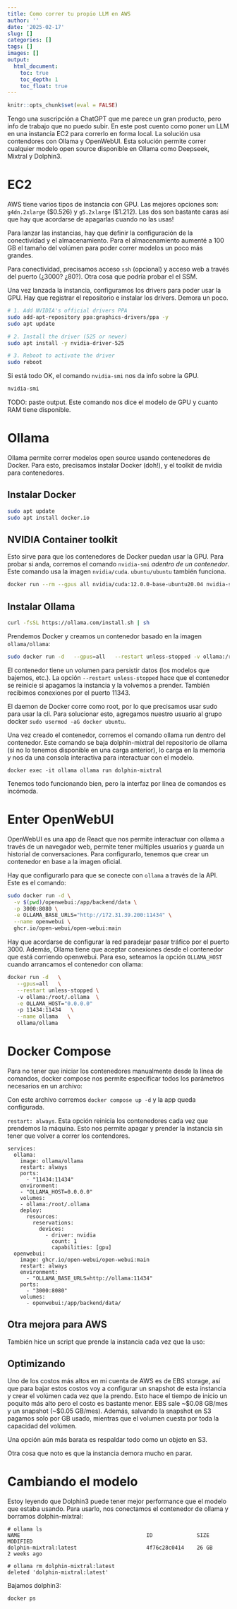 ```yaml
---
title: Como correr tu propio LLM en AWS
author: ''
date: '2025-02-17'
slug: []
categories: []
tags: []
images: []
output:
  html_document:
    toc: true
    toc_depth: 1
    toc_float: true
---
```


```r
knitr::opts_chunk$set(eval = FALSE)

```

Tengo una suscripción a ChatGPT que me parece un gran producto, pero info de trabajo que no puedo subir. En este post cuento como poner un LLM en una instancia EC2 para correrlo en forma local. La solución usa contendores con Ollama y OpenWebUI. Esta solución permite correr cualquier modelo open source disponible en Ollama como Deepseek, Mixtral y Dolphin3.

# EC2

AWS tiene varios tipos de instancia con GPU. Las mejores opciones son: `g4dn.2xlarge` ($0.526) y `g5.2xlarge` ($1.212). Las dos son bastante caras así que hay que acordarse de apagarlas 
cuando no las usas!

Para lanzar las instancias, hay que definir la configuración de la conectividad y el almacenamiento.
Para el almacenamiento aumenté a 100 GB el tamaño del volúmen para poder correr modelos un poco más grandes.

Para conectividad, precisamos acceso `ssh` (opcional) y acceso web a través del puerto (¿3000? ¿80?). Otra cosa que podría probar el el SSM. 

Una vez lanzada la instancia, configuramos los drivers para poder usar la GPU. Hay que registrar el repositorio e instalar los drivers. Demora un poco.


```bash
# 1. Add NVIDIA's official drivers PPA
sudo add-apt-repository ppa:graphics-drivers/ppa -y
sudo apt update

# 2. Install the driver (525 or newer)
sudo apt install -y nvidia-driver-525

# 3. Reboot to activate the driver
sudo reboot
```

Si está todo OK, el comando `nvidia-smi` nos da info sobre la GPU.

```bash
nvidia-smi
```
TODO: paste output. Este comando nos dice el modelo de GPU y cuanto RAM tiene disponible.


# Ollama

Ollama permite correr modelos open source usando contenedores de Docker. Para esto, precisamos instalar Docker (doh!), y el toolkit de nvidia para contenedores.

## Instalar Docker 

```bash
sudo apt update
sudo apt install docker.io
```


## NVIDIA Container toolkit

Esto sirve para que los contenedores de Docker puedan usar la GPU. Para probar si anda, corremos el comando `nvidia-smi` _adentro de un contenedor_. Este comando usa la imagen `nvidia/cuda`. `ubuntu/ubuntu` también funciona.


```bash
docker run --rm --gpus all nvidia/cuda:12.0.0-base-ubuntu20.04 nvidia-smi
```


## Instalar Ollama

```bash
curl -fsSL https://ollama.com/install.sh | sh
```

Prendemos Docker y creamos un contenedor basado en la imagen `ollama/ollama`:

```bash
sudo docker run -d   --gpus=all   --restart unless-stopped -v ollama:/root/.ollama -p 11343:11343   --name ollama   ollama/ollama
```

El contenedor tiene un volumen para persistir datos (los modelos que bajemos, etc.). La opción `--restart unless-stopped` hace que el contenedor se reinicie si apagamos la instancia y la volvemos a prender. También recibimos conexiones por el puerto 11343.

El daemon de Docker corre como root, por lo que precisamos usar sudo para usar la cli. Para solucionar esto, agregamos nuestro usuario al grupo docker `sudo usermod -aG docker ubuntu`.

Una vez creado el contenedor, corremos el comando ollama run dentro del contenedor. Este comando se baja dolphin-mixtral del repositorio de ollama (si no lo tenemos disponible en una carga anterior), lo carga en la memoria y nos da una consola interactiva para interactuar con el modelo.

```
docker exec -it ollama ollama run dolphin-mixtral
```

Tenemos todo funcionando bien, pero la interfaz por línea de comandos es incómoda. 

# Enter OpenWebUI

OpenWebUI es una app de React que nos permite interactuar con ollama a través de un navegador web, permite tener múltiples usuarios y guarda un historial de conversaciones. Para configurarlo, tenemos que crear un contenedor en base a la imagen oficial.

Hay que configurarlo para que se conecte con `ollama` a través de la API. Este es el comando:

```bash
sudo docker run -d \
  -v $(pwd)/openwebui:/app/backend/data \
  -p 3000:8080 \
  -e OLLAMA_BASE_URLS="http://172.31.39.200:11434" \
  --name openwebui \
  ghcr.io/open-webui/open-webui:main
```

Hay que acordarse de configurar la red paradejar pasar tráfico por el puerto 3000. Además, Ollama tiene que aceptar conexiones desde el contenedor que está corriendo openwebui. Para eso, seteamos la opción `OLLAMA_HOST` cuando arrancamos el contenedor con ollama:

```bash
docker run -d   \
   --gpus=all   \
   --restart unless-stopped \ 
   -v ollama:/root/.ollama  \
   -e OLLAMA_HOST="0.0.0.0"
   -p 11434:11434   \
   --name ollama   \
   ollama/ollama 
```

# Docker Compose 

Para no tener que iniciar los contenedores manualmente desde la línea de comandos, docker compose nos permite especificar todos los parámetros necesarios en un archivo:

Con este archivo corremos `docker compose up -d` y la app queda configurada.

`restart: always`. Esta opción reinicia los contenedores cada vez que prendemos la máquina. Esto nos permite apagar y prender la instancia sin tener que volver a correr los contendores.

```
services:
  ollama:
    image: ollama/ollama
    restart: always
    ports:
      - "11434:11434"
    environment:
    - "OLLAMA_HOST=0.0.0.0"
    volumes:
    - ollama:/root/.ollama
    deploy:
      resources:
        reservations:
          devices:
            - driver: nvidia
              count: 1
              capabilities: [gpu]
  openwebui:
    image: ghcr.io/open-webui/open-webui:main
    restart: always
    environment:
      - "OLLAMA_BASE_URLS=http://ollama:11434"
    ports:
      - "3000:8080"
    volumes:    
      - openwebui:/app/backend/data/

```

## Otra mejora para AWS

También hice un script que prende la instancia cada vez que la uso:


## Optimizando 

Uno de los costos más altos en mi cuenta de AWS es de EBS storage, así que para bajar estos costos voy a configurar un snapshot de esta instancia y crear el volúmen cada vez que la prendo. Esto hace el tiempo de inicio un poquito más alto pero el costo es bastante menor. EBS sale ~$0.08 GB/mes y un snapshot (~\$0.05 GB/mes). Además, salvando la snapshot en S3 pagamos solo por GB usado, mientras que el volumen cuesta por toda la capacidad del volúmen.

Una opción aún más barata es respaldar todo como un objeto en S3.

Otra cosa que noto es que la instancia demora mucho en parar. 

# Cambiando el modelo

Estoy leyendo que Dolphin3 puede tener mejor performance que el modelo que estaba usando. Para usarlo, nos conectamos el contenedor de ollama y borramos dolphin-mixtral:

```
# ollama ls
NAME                                        ID              SIZE      MODIFIED    
dolphin-mixtral:latest                      4f76c28c0414    26 GB     2 weeks ago    

# ollama rm dolphin-mixtral:latest
deleted 'dolphin-mixtral:latest'

``` 


Bajamos dolphin3:
``` 
docker ps 
``` 



